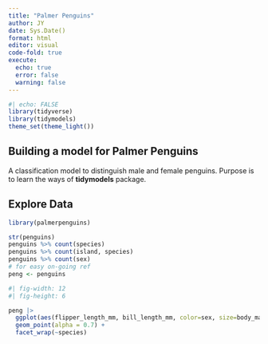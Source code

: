 ```yaml
---
title: "Palmer Penguins"
author: JY
date: Sys.Date()
format: html
editor: visual
code-fold: true
execute:
  echo: true
  error: false
  warning: false
---
```


```r
#| echo: FALSE
library(tidyverse)
library(tidymodels)
theme_set(theme_light())
```

## Building a model for Palmer Penguins

A classification model to distinguish male and female penguins. Purpose is to learn the ways of **tidymodels** package.

## Explore Data

```r
library(palmerpenguins)

str(penguins)
penguins %>% count(species)
penguins %>% count(island, species)
penguins %>% count(sex)
# for easy on-going ref
peng <- penguins
```

```r
#| fig-width: 12
#| fig-height: 6

peng |>
  ggplot(aes(flipper_length_mm, bill_length_mm, color=sex, size=body_mass_g)) +
  geom_point(alpha = 0.7) +
  facet_wrap(~species)
```
